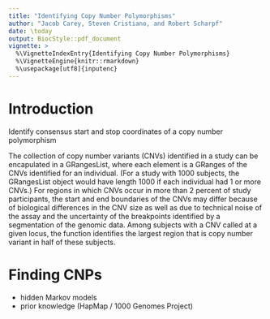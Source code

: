 ```yaml
---
title: "Identifying Copy Number Polymorphisms"
author: "Jacob Carey, Steven Cristiano, and Robert Scharpf"
date: \today
output: BiocStyle::pdf_document
vignette: >
  %\VignetteIndexEntry{Identifying Copy Number Polymorphisms}
  %\VignetteEngine{knitr::rmarkdown}
  %\usepackage[utf8]{inputenc} 
---
```


# Introduction

Identify consensus start and stop coordinates of a copy number
polymorphism

The collection of copy number variants (CNVs) identified in a study
can be encapulated in a GRangesList, where each element is a
GRanges of the CNVs identified for an individual.  (For a study
with 1000 subjects, the GRangesList object would have length 1000
if each individual had 1 or more CNVs.)  For regions in which CNVs
occur in more than 2 percent of study participants, the start and
end boundaries of the CNVs may differ because of biological
differences in the CNV size as well as due to technical noise of
the assay and the uncertainty of the breakpoints identified by a
segmentation of the genomic data.  Among subjects with a CNV called
at a given locus, the \code{consensusCNP} function identifies the
largest region that is copy number variant in half of these
subjects.
 

# Finding CNPs
- hidden Markov models
- prior knowledge (HapMap / 1000 Genomes Project)

